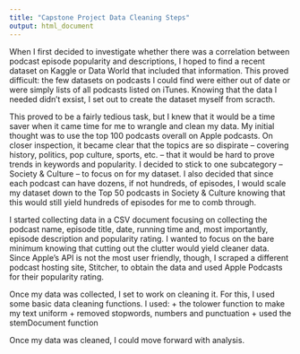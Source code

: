 ```yaml
---
title: "Capstone Project Data Cleaning Steps"
output: html_document
---
```


When I first decided to investigate whether there was a correlation between podcast episode popularity and descriptions, I hoped to find a recent dataset on Kaggle or Data World that included that information. This proved difficult: the few datasets on podcasts I could find were either out of date or were simply lists of all podcasts listed on iTunes. Knowing that the data I needed didn't exsist, I set out to create the dataset myself from scracth.

This proved to be a fairly tedious task, but I knew that it would be a time saver when it came time for me to wrangle and clean my data. My initial thought was to use the top 100 podcasts overall on Apple podcasts. On closer inspection, it became clear that the topics are so dispirate -- covering history, politics, pop culture, sports, etc. -- that it would be hard to prove trends in keywords and popularity. I decided to stick to one subcategory -- Society & Culture -- to focus on for my dataset. I also decided that since each podcast can have dozens, if not hundreds, of episodes, I would scale my dataset down to the Top 50 podcasts in Society & Culture knowing that this would still yield hundreds of episodes for me to comb through.

I started collecting data in a CSV document focusing on collecting the podcast name, episode title, date, running time and, most importantly, episode description and popularity rating. I wanted to focus on the bare minimum knowing that cutting out the clutter would yield cleaner data. Since Apple's API is not the most user friendly, though, I scraped a different podcast hosting site, Stitcher, to obtain the data and used Apple Podcasts for their popularity rating.

Once my data was collected, I set to work on cleaning it. For this, I used some basic data cleaning functions. I used:
 + the tolower function to make my text uniform
 + removed stopwords, numbers and punctuation
 + used the stemDocument function

Once my data was cleaned, I could  move forward with analysis.
